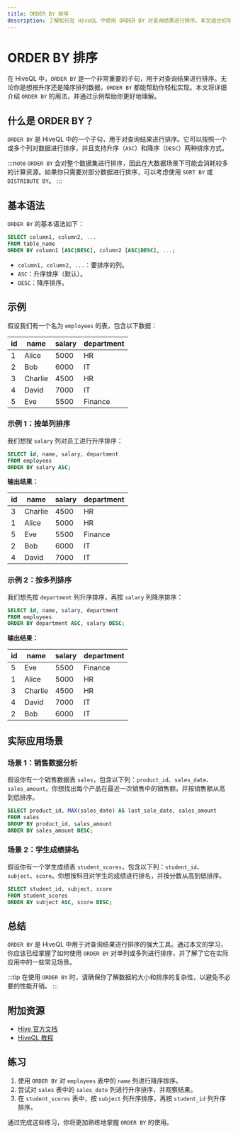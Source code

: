 ```yaml
---
title: ORDER BY 排序
description: 了解如何在 HiveQL 中使用 ORDER BY 对查询结果进行排序。本文适合初学者，包含代码示例、实际案例和总结。
---
```


# ORDER BY 排序

在 HiveQL 中，`ORDER BY` 是一个非常重要的子句，用于对查询结果进行排序。无论你是想按升序还是降序排列数据，`ORDER BY` 都能帮助你轻松实现。本文将详细介绍 `ORDER BY` 的用法，并通过示例帮助你更好地理解。

## 什么是 ORDER BY？

`ORDER BY` 是 HiveQL 中的一个子句，用于对查询结果进行排序。它可以按照一个或多个列对数据进行排序，并且支持升序（`ASC`）和降序（`DESC`）两种排序方式。

:::note
`ORDER BY` 会对整个数据集进行排序，因此在大数据场景下可能会消耗较多的计算资源。如果你只需要对部分数据进行排序，可以考虑使用 `SORT BY` 或 `DISTRIBUTE BY`。
:::

## 基本语法

`ORDER BY` 的基本语法如下：

```sql
SELECT column1, column2, ...
FROM table_name
ORDER BY column1 [ASC|DESC], column2 [ASC|DESC], ...;
```

- `column1, column2, ...`：要排序的列。
- `ASC`：升序排序（默认）。
- `DESC`：降序排序。

## 示例

假设我们有一个名为 `employees` 的表，包含以下数据：

| id  | name   | salary | department |
|-----|--------|--------|------------|
| 1   | Alice  | 5000   | HR         |
| 2   | Bob    | 6000   | IT         |
| 3   | Charlie| 4500   | HR         |
| 4   | David  | 7000   | IT         |
| 5   | Eve    | 5500   | Finance    |

### 示例 1：按单列排序

我们想按 `salary` 列对员工进行升序排序：

```sql
SELECT id, name, salary, department
FROM employees
ORDER BY salary ASC;
```

**输出结果：**

| id  | name   | salary | department |
|-----|--------|--------|------------|
| 3   | Charlie| 4500   | HR         |
| 1   | Alice  | 5000   | HR         |
| 5   | Eve    | 5500   | Finance    |
| 2   | Bob    | 6000   | IT         |
| 4   | David  | 7000   | IT         |

### 示例 2：按多列排序

我们想先按 `department` 列升序排序，再按 `salary` 列降序排序：

```sql
SELECT id, name, salary, department
FROM employees
ORDER BY department ASC, salary DESC;
```

**输出结果：**

| id  | name   | salary | department |
|-----|--------|--------|------------|
| 5   | Eve    | 5500   | Finance    |
| 1   | Alice  | 5000   | HR         |
| 3   | Charlie| 4500   | HR         |
| 4   | David  | 7000   | IT         |
| 2   | Bob    | 6000   | IT         |

## 实际应用场景

### 场景 1：销售数据分析

假设你有一个销售数据表 `sales`，包含以下列：`product_id`、`sales_date`、`sales_amount`。你想找出每个产品在最近一次销售中的销售额，并按销售额从高到低排序。

```sql
SELECT product_id, MAX(sales_date) AS last_sale_date, sales_amount
FROM sales
GROUP BY product_id, sales_amount
ORDER BY sales_amount DESC;
```

### 场景 2：学生成绩排名

假设你有一个学生成绩表 `student_scores`，包含以下列：`student_id`、`subject`、`score`。你想按科目对学生的成绩进行排名，并按分数从高到低排序。

```sql
SELECT student_id, subject, score
FROM student_scores
ORDER BY subject ASC, score DESC;
```

## 总结

`ORDER BY` 是 HiveQL 中用于对查询结果进行排序的强大工具。通过本文的学习，你应该已经掌握了如何使用 `ORDER BY` 对单列或多列进行排序，并了解了它在实际应用中的一些常见场景。

:::tip
在使用 `ORDER BY` 时，请确保你了解数据的大小和排序的复杂性，以避免不必要的性能开销。
:::

## 附加资源

- [Hive 官方文档](https://cwiki.apache.org/confluence/display/Hive/LanguageManual+SortBy)
- [HiveQL 教程](https://www.tutorialspoint.com/hive/hiveql_order_by.htm)

## 练习

1. 使用 `ORDER BY` 对 `employees` 表中的 `name` 列进行降序排序。
2. 尝试对 `sales` 表中的 `sales_date` 列进行升序排序，并观察结果。
3. 在 `student_scores` 表中，按 `subject` 列升序排序，再按 `student_id` 列升序排序。

通过完成这些练习，你将更加熟练地掌握 `ORDER BY` 的使用。